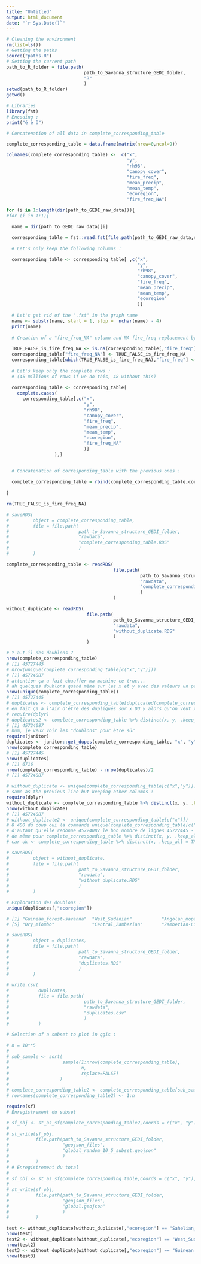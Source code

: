 ```yaml
---
title: "Untitled"
output: html_document
date: "`r Sys.Date()`"
---
```


```r
# Cleaning the environment
rm(list=ls())
# Getting the paths
source("paths.R")
# Setting the current path
path_to_R_folder = file.path(
                             path_to_Savanna_structure_GEDI_folder,
                             "R"
                             )
setwd(path_to_R_folder)
getwd()

# Libraries
library(fst)
# Encoding :
print("é è û")
```

```r
# Concatenation of all data in complete_corresponding_table

complete_corresponding_table = data.frame(matrix(nrow=0,ncol=9))

colnames(complete_corresponding_table) <-  c("x",
                                             "y",
                                             "rh98",
                                             "canopy_cover",
                                             "fire_freq",
                                             "mean_precip",
                                             "mean_temp",
                                             "ecoregion",
                                             "fire_freq_NA")

for (i in 1:length(dir(path_to_GEDI_raw_data))){
#for (i in 1:1){

  name = dir(path_to_GEDI_raw_data)[i]

  corresponding_table = fst::read.fst(file.path(path_to_GEDI_raw_data,name))
  
  # Let's only keep the following columns :
  
  corresponding_table <- corresponding_table[ ,c("x",
                                                 "y",
                                                 "rh98",
                                                 "canopy_cover",
                                                 "fire_freq",
                                                 "mean_precip",
                                                 "mean_temp",
                                                 "ecoregion"
                                                 )]
  
  # Let's get rid of the ".fst" in the graph name
  name <- substr(name, start = 1, stop =  nchar(name) - 4)
  print(name)
  
  # Creation of a "fire_freq_NA" column and NA fire_freq replacement by 0s :
  
  TRUE_FALSE_is_fire_freq_NA <- is.na(corresponding_table[,"fire_freq"])
  corresponding_table["fire_freq_NA"] <- TRUE_FALSE_is_fire_freq_NA
  corresponding_table[which(TRUE_FALSE_is_fire_freq_NA),"fire_freq"] <- 0
  
  # Let's keep only the complete rows :
  # (45 millions of rows if we do this, 48 without this)
  
  corresponding_table <- corresponding_table[
    complete.cases(
      corresponding_table[,c("x",
                             "y",
                             "rh98",
                             "canopy_cover",
                             "fire_freq",
                             "mean_precip",
                             "mean_temp",
                             "ecoregion",
                             "fire_freq_NA"
                             )]
                  ),]

  
  # Concatenation of corresponding_table with the previous ones :
  
  complete_corresponding_table = rbind(complete_corresponding_table,corresponding_table)
  
}

rm(TRUE_FALSE_is_fire_freq_NA)
```

```r
# saveRDS(
#         object = complete_corresponding_table,
#         file = file.path(
#                          path_to_Savanna_structure_GEDI_folder,
#                          "rawdata",
#                          "complete_corresponding_table.RDS"
#                          )
#         )

complete_corresponding_table <- readRDS(
                                        file.path(
                                                  path_to_Savanna_structure_GEDI_folder,
                                                  "rawdata",
                                                  "complete_corresponding_table.RDS"
                                                  )
                                        )

without_duplicate <- readRDS(
                              file.path(
                                        path_to_Savanna_structure_GEDI_folder,
                                        "rawdata",
                                        "without_duplicate.RDS"
                                        )
                              )
```

```r
# Y a-t-il des doublons ?
nrow(complete_corresponding_table)
# [1] 45727445
# nrow(unique(complete_corresponding_table[c("x","y")]))
# [1] 45724087
# attention ça a fait chauffer ma machine ce truc...
# ah quelques doublons quand même sur les x et y avec des valeurs un peu différentes pour les autres variables
nrow(unique(complete_corresponding_table))
# [1] 45727445
# duplicates <- complete_corresponding_table[duplicated(complete_corresponding_table[ , c("x","y")]),]    
# en fait ça a l'air d'être des dupliqués sur x OU y alors qu'on veut x ET y
# require(dplyr)
# duplicates2 <- complete_corresponding_table %>% distinct(x, y, .keep_all = TRUE)
# [1] 45724087
# hum, je veux voir les "doublons" pour être sûr
require(janitor)
duplicates <- janitor::get_dupes(complete_corresponding_table, "x", "y")
nrow(complete_corresponding_table)
# [1] 45727445
nrow(duplicates)
# [1] 6716
nrow(complete_corresponding_table) - nrow(duplicates)/2
# [1] 45724087

# without_duplicate <- unique(complete_corresponding_table[c("x","y")])
# same as the previous line but keeping other columns :
require(dplyr)
without_duplicate <- complete_corresponding_table %>% distinct(x, y, .keep_all = TRUE)
nrow(without_duplicate)
# [1] 45724087
# without_duplicate2 <- unique(complete_corresponding_table[c("x")])
# 8 400 du coup oui la commande unique(complete_corresponding_table[c("x","y")]) semble être la bonne,
# d'autant qu'elle redonne 45724087 le bon nombre de lignes 45727445 - 6716/2
# de même pour complete_corresponding_table %>% distinct(x, y, .keep_all = TRUE)
# car ok <- complete_corresponding_table %>% distinct(x, .keep_all = TRUE) donne 8 400 aussi
```

```r
# saveRDS(
#         object = without_duplicate,
#         file = file.path(
#                          path_to_Savanna_structure_GEDI_folder,
#                          "rawdata",
#                          "without_duplicate.RDS"
#                          )
#         )
```

```r
# Exploration des doublons :
unique(duplicates[,"ecoregion"])

# [1] "Guinean_forest-savanna"  "West_Sudanian"           "Angolan_mopane"          "Angolan_wet"            
# [5] "Dry_miombo"              "Central_Zambezian"       "Zambezian-Limpopo_mixed" "Zambezian_mopane"   

# saveRDS(
#         object = duplicates,
#         file = file.path(
#                          path_to_Savanna_structure_GEDI_folder,
#                          "rawdata",
#                          "duplicates.RDS"
#                          )
#         )

# write.csv(
#           duplicates,
#           file = file.path(
#                            path_to_Savanna_structure_GEDI_folder,
#                            "rawdata",
#                            "duplicates.csv"
#                            )
#           )
```


```r
# Selection of a subset to plot in qgis :

# n = 10**5
# 
# sub_sample <- sort(
#                    sample(1:nrow(complete_corresponding_table),
#                           n,
#                           replace=FALSE)
#                   )
# 
# complete_corresponding_table2 <- complete_corresponding_table[sub_sample,]
# rownames(complete_corresponding_table2) <- 1:n
```

```r
require(sf)
# Enregistrement du subset

# sf_obj <- st_as_sf(complete_corresponding_table2,coords = c("x", "y"),crs = 4326)
# 
# st_write(sf_obj,
#          file.path(path_to_Savanna_structure_GEDI_folder,
#                    "geojson_files",
#                    "global_random_10_5_subset.geojson"
#                    )
#          )
# # Enregistrement du total
# 
# sf_obj <- st_as_sf(complete_corresponding_table,coords = c("x", "y"),crs = 4326)
# 
# st_write(sf_obj,
#          file.path(path_to_Savanna_structure_GEDI_folder,
#                    "geojson_files",
#                    "global.geojson"
#                    )
#          )
```

```r
test <- without_duplicate[without_duplicate[,"ecoregion"] == "Sahelian_Acacia", ]
nrow(test)
test2 <- without_duplicate[without_duplicate[,"ecoregion"] == "West_Sudanian", ]
nrow(test2)
test3 <- without_duplicate[without_duplicate[,"ecoregion"] == "Guinean_forest-savanna", ]
nrow(test3)
```

```r

```

```r

```

```r

```

